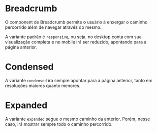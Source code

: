 

<Meta title='Data Display|Breadcrumb' component={Breadcrumb} />

# Breadcrumb

O component de Breadcrumb permite o usuário à enxergar o caminho percorrido além de navegar atravéz do mesmo.

A variante padrão é `responsive`, ou seja, no desktop conta com sua visualização completa e no mobile irá ser reduzido, apontando para a página anterior.

<Preview>
  <Story
    name='Responsive'
    parameters={{
      design: {
        type: 'figma',
        url: 'https://www.figma.com/file/O3bKxIcsj2rc1FNIRclJyT/Saturn-System?node-id=253%3A913'
      }
    }}
  >
    <ThemeProvider>
      <Flex>
        <Breadcrumb
          path={[
            {
              label: 'Home',
              link: '/'
            },
            {
              label: 'Página anterior',
              link: '/'
            },
            {
              label: 'Página atual',
              link: '/'
            }
          ]}
        />
      </Flex>
    </ThemeProvider>
  </Story>
</Preview>

# Condensed

A variante `condensed` irá sempre apontar para à página anterior, tanto em resoluções maiores quanto menores.

<Preview>
  <Story
    name='Condensed'
    parameters={{
      design: {
        type: 'figma',
        url: 'https://www.figma.com/file/O3bKxIcsj2rc1FNIRclJyT/Saturn-System?node-id=253%3A913'
      }
    }}
  >
    <ThemeProvider>
      <Breadcrumb variant='condensed' path={[{ label: 'Página anterior', link: '/' }]} />
    </ThemeProvider>
  </Story>
</Preview>

# Expanded

A variante `expanded` segue o mesmo caminho da anterior. Porém, nesse caso, irá mostrar sempre todo o caminho percorrido.

<Preview>
  <Story
    name='Expanded'
    parameters={{
      design: {
        type: 'figma',
        url: 'https://www.figma.com/file/O3bKxIcsj2rc1FNIRclJyT/Saturn-System?node-id=253%3A913'
      }
    }}
  >
    <ThemeProvider>
      <Flex>
        <Breadcrumb
          variant='expanded'
          path={[
            {
              label: 'Home',
              link: '/'
            },
            {
              label: 'Página anterior',
              link: '/'
            },
            {
              label: 'Página atual',
              link: '/'
            }
          ]}
        />
      </Flex>
    </ThemeProvider>
  </Story>
</Preview>

<Props of={Breadcrumb} />
